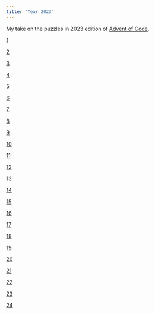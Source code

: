```yaml
---
title: "Year 2023"
---
```


My take on the puzzles in 2023 edition of [Advent of Code](https://adventofcode.com/2023).

::: calendar
::: {.card .border-warning .mb-3}
::: day
[1](../SOLUTIONS/2023/Day_01.html)
:::
:::
::: {.card .border-warning .mb-3}
::: day
[2](../SOLUTIONS/2023/Day_02.html)
:::
:::
::: {.card .border-warning .mb-3}
::: day
[3](../SOLUTIONS/2023/Day_03.html)
:::
:::
::: {.card .border-warning .mb-3}
::: day
[4](../SOLUTIONS/2023/Day_04.html)
:::
:::
::: {.card .border-success .mb-3}
::: day
[5](../SOLUTIONS/2023/Day_05.html)
:::
:::
::: {.card .border-warning .mb-3}
::: day
[6](../SOLUTIONS/2023/Day_06.html)
:::
:::
::: {.card .border-warning .mb-3}
::: day
[7](../SOLUTIONS/2023/Day_07.html)
:::
:::
::: {.card .border-warning .mb-3}
::: day
[8](../SOLUTIONS/2023/Day_08.html)
:::
:::
::: {.card .border-warning .mb-3}
::: day
[9](../SOLUTIONS/2023/Day_09.html)
:::
:::
::: {.card .border-warning .mb-3}
::: day
[10](../SOLUTIONS/2023/Day_10.html)
:::
:::
::: {.card .border-warning .mb-3}
::: day
[11](../SOLUTIONS/2023/Day_11.html)
:::
:::
::: {.card .border-warning .mb-3}
::: day
[12](../SOLUTIONS/2023/Day_12.html)
:::
:::
::: {.card .border-warning .mb-3}
::: day
[13](../SOLUTIONS/2023/Day_13.html)
:::
:::
::: {.card .border-warning .mb-3}
::: day
[14](../SOLUTIONS/2023/Day_14.html)
:::
:::
::: {.card .border-warning .mb-3}
::: day
[15](../SOLUTIONS/2023/Day_15.html)
:::
:::
::: {.card .border-warning .mb-3}
::: day
[16](../SOLUTIONS/2023/Day_16.html)
:::
:::
::: {.card .border-warning .mb-3}
::: day
[17](../SOLUTIONS/2023/Day_17.html)
:::
:::
::: {.card .border-warning .mb-3}
::: day
[18](../SOLUTIONS/2023/Day_18.html)
:::
:::
::: {.card .border-warning .mb-3}
::: day
[19](../SOLUTIONS/2023/Day_19.html)
:::
:::
::: {.card .border-warning .mb-3}
::: day
[20](../SOLUTIONS/2023/Day_20.html)
:::
:::
::: {.card .border-warning .mb-3}
::: day
[21](../SOLUTIONS/2023/Day_21.html)
:::
:::
::: {.card .border-warning .mb-3}
::: day
[22](../SOLUTIONS/2023/Day_22.html)
:::
:::
::: {.card .border-warning .mb-3}
::: day
[23](../SOLUTIONS/2023/Day_23.html)
:::
:::
::: {.card .border-warning .mb-3}
::: day
[24](../SOLUTIONS/2023/Day_24.html)
:::
:::
:::

